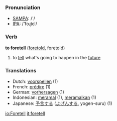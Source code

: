 === Pronunciation ===
*[[w:SAMPA|SAMPA]]: /'/
*[[w:IPA|IPA]]: /'foɻtεl/

=== Verb ===

'''to foretell''' ([[foretold]], foretold)

# to [[tell]] what's going to happen in the [[future]]

=== Translations ===
*Dutch: [[voorspellen]] (1)
*French: [[prédire]] (1)
*German: [[vorhersagen]] (1)
*Indonesian: [[ramal|meramal]] (1), [[ramal|meramalkan]] (1)
*Japanese: [[予言]]する ([[よげん]]する, yogen-suru) (1)

[[io:Foretell]]
[[it:foretell]]